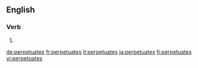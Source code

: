 {{also|perpétuâtes}}
==English==

===Verb===
{{head|en|verb form}}

# {{en-third-person singular of|perpetuate}}

[[de:perpetuates]]
[[fr:perpetuates]]
[[it:perpetuates]]
[[ja:perpetuates]]
[[fi:perpetuates]]
[[vi:perpetuates]]